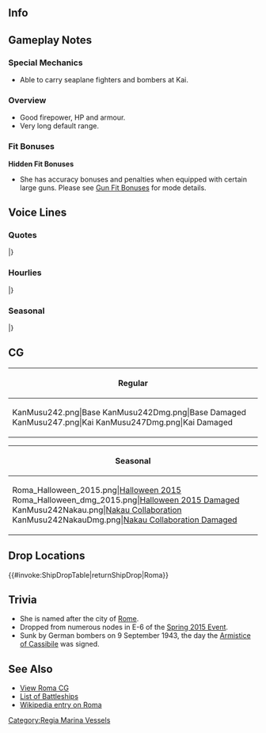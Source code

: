 ==Info==
{{KanmusuInfo|ID=242}}
{{KanmusuInfo|ID=247}}

==Gameplay Notes==
===Special Mechanics===
* Able to carry seaplane fighters and bombers at Kai.

===Overview===
* Good firepower, HP and armour.
* Very long default range.

===Fit Bonuses===
{{:{{BASEPAGENAME}}/Equipment Bonuses}}
'''Hidden Fit Bonuses'''
* She has accuracy bonuses and penalties when equipped with certain large guns. Please see [[Gun Fit Bonuses]] for mode details.

==Voice Lines==
===Quotes===
{{ShipquoteHeader}}
{{ShipquoteKai
|scenario = Introduction
|origin = Vittorio Veneto級戦艦四番艦、Romaです。よろしく。何？あまりジロジロ見ないでくださいね。
|translation = I'm the 4th ship of the Vittorio Veneto-class battleships, Roma. Nice to meet you. What? Please stop staring at me so much.
|audio = Roma-Intro.ogg
}} 
{{ShipquoteKai
|scenario = Library
|origin = Italia生まれの最新鋭艦よ。Vittorio Veneto級戦艦四番艦、Roma。
そうね、あの時は姉さんと一緒だったわ。あの化け物落とされた日。
忘れないわ、あの痛み。絶対に忘れないんだから。
|translation = I'm a state-of-the-art ship from Italy. 4th ship of the Vittorio Veneto-class battleships, Roma.
That's right, I was with my sister at the time. On the day that monster was dropped.<ref>Referring to the [https://en.wikipedia.org/wiki/Fritz_X Fritz X] guided bomb that sunk her.</ref>
I won't forget that pain. I will never forget.
|audio = Roma-Library_Intro.ogg
}}
{{ShipquoteKai
|scenario = Secretary 1
|origin = Buon giorno。Romaに御用でしょうか？
|translation = Good morning. Did you need me?
|audio = Roma-Sec1.mp3
}}
{{ShipquoteKai
|scenario = Secretary 1
|kai = yes
|origin = Vittorio Veneto級戦艦四番艦、Roma。戦闘配備に就きました。
|translation = 4th ship of the Vittorio Veneto-class battleships, Roma. Arriving on station.
|audio = RomaKai-Sec1.ogg 
}}
{{ShipquoteKai
|scenario = Secretary 2
|origin = 提督、このRomaに何かご命令が？そう？ならいいの。
|translation = Admiral, do you have orders for me? Really? That's fine then.
|audio = Roma-Secretary_2.ogg
}}
{{ShipquoteKai
|scenario = Secretary 3
|origin = 提督、何でしょう？私、左甲板やその辺触られるの、とても許せない気持ちになるのですが。反撃しても、いいのかしら？
|translation = Admiral, what is it? I have a feeling that I can't forgive you for touching my port deck. Is it alright if I fight back?<ref>The Fritz X hit her in the port side.</ref>
|audio = Roma-Secretary_3.ogg
}}
{{ShipquoteKai
|scenario = Secretary Idle
|origin = ちっくしょう、あの爆撃機…憶えてなさいよ。あ、提督？なに？私なにも言ってないわよ、なにも。気のせいじゃない？ほら、仕事仕事。
|translation = Damn that bomber... I'll remember this. Ah, Admiral? What is it? I didn't say anything, nothing at all. Aren't you just imagining things? Go on, get to work.
|audio = Roma-Secretary_Idle.ogg
}}
{{ShipquoteKai
|scenario = Secretary (Married)
|origin = 提督、なに？暇そうね。少しお相手してあげてもいいわよ。はっ、そんな意味な訳ないでしょ。その辺を散歩よ、散歩。行くわよ。
|translation = Admiral, what is it? You look like you've got some free time. You could keep me company a while. *sigh* I didn't mean it that way. I meant that we should take a walk over there. Let's go.
|audio = Roma-Wedding_Line.mp3
}}
{{ShipquoteKai
|scenario = Wedding
|origin = 何です？私、こう見えて忙しいんだけど。ん？この箱は何？開けてみろって？あ、じゃあ後で開けるわ。…えっ、ここでっ？！…今？
|translation = What is it? I'm busy if you can't tell. Hmmm? What's this box? "Open it and see"? Ah, I'll open it later then... Eh, here?! ...Now?
|audio = Roma-Wedding.ogg
}}
{{ShipquoteKai
|scenario = Player's Score
|origin = 情報確認ですか。ま、大切ではありますね。
|translation = Reviewing intelligence huh. Well, that's something important.
|audio = Roma-Player_Score.ogg
}}
{{ShipquoteKai
|scenario = Joining the Fleet
|origin = 戦艦、Roma。出撃するわ！姉さん、先に行くわよ！
|translation = Battleship Roma, sortieing! I'm going on ahead, nee-san!
|audio = Roma-Joining_A_Fleet.ogg
}}
{{ShipquoteKai
|scenario = Joining the Fleet
|kai = yes
|origin = 戦艦、Roma。出撃するわ！姉さん、大丈夫、心配しないで。
|translation = Battleship Roma, sortieing! I'll be fine nee-san, don't worry.
|audio = RomaKai-JoinFleet.ogg
}}
{{ShipquoteKai
|scenario = Equipment 1
|origin = 日本式の改修…まぁいいわ。ありがとう。お礼は言っておくわね。
|translation = A Japanese-style upgrade... Well it's fine. Thank you. You have my gratitude.
|audio = Roma-Equipment_1.ogg
}}
{{ShipquoteKai
|scenario = Equipment 2
|origin = Grazie。これなら…これなら行けるかもしれないわ。
|translation = Thanks. I think... I think I can do it with this.
|audio = Roma-Equipment_2.ogg
}}
{{ShipquoteKai
|scenario = Equipment 3
|origin = まあまあってとこね。
|translation = This is so-so.
|audio = Roma-Equipment_3.ogg
}}
{{ShipquoteKai
|scenario = Supply
|origin = Grazie。また、行くわ。任せて。
|translation = Thanks. I'll be heading out again. Leave it to me.
|audio = Roma-Supply.ogg
}}
{{ShipquoteKai
|scenario = Docking (Minor)
|origin = 少し修理をするわ。何？あまりジロジロ見ないで。
|translation = I'm going to get fixed up a bit. What? Don't stare at me so much.
|audio = Roma-Repair_Light_Damage.ogg
}}
{{ShipquoteKai
|scenario = Docking (Major)
|origin = ふん、ドック入りなんて。まぁいいか。…っ！だから、見るなって言ってるでしょっ！！
|translation = Humph, I need to go into the docks. Oh well... Hey! I told you not to stare at me!!
|audio = Roma-Repair_Medium_Damage.ogg
}}
{{ShipquoteKai
|scenario = Construction
|origin = 提督、新造艦が戦列に加わったようよ。
|translation = Admiral, a new ship has joined the front lines.
|audio = Roma-Ship_Construction.ogg
}}
{{ShipquoteKai
|scenario = Return From Sortie
|origin = 艦隊が戻りました。何です？あまり見ないでくださいね。
|translation = The fleet has returned. What is it? Please don't stare so much.
|audio = Roma-Return_From_Sortie.ogg
}}
{{ShipquoteKai
|scenario = Starting a Sortie
|origin =  Vittorio Veneto級戦艦、Roma。進発します！本気で行くわ、ついてきて！
|translation = Vittorio Veneto-class battleship, Roma. Departing! I'm going all out, follow me! 
|audio = Roma-Start_Sortie.ogg
}}
{{ShipquoteKai
|scenario = Starting a Battle
|origin = 敵艦隊を見つけたわ。砲戦、用意。よーし、行くわよ。全砲門…開け！
|translation = The enemy fleet has been found. Prepare for combat. Alright, here I go. All guns... open fire!
|audio = Roma-Battle_Start.ogg
}}
{{ShipquoteKai
|scenario = Starting a Battle
|kai = yes
|origin = 敵艦隊を見つけたわ。砲戦、用意。全力で潰すわよ。全砲門…開け！
|translation = The enemy fleet has been found. Prepare for combat. I'll crush you with my full strength. All guns... open fire!
|audio = RomaKai-BattleStart.ogg
}}
{{ShipquoteKai
|scenario = Attack
|origin = 攻撃を開始する。主砲、撃て！
|translation = Commencing attack. Main guns, Fire! 
|audio = Roma-Attack.ogg
}}
{{ShipquoteKai
|scenario = Attack
|kai = yes
|origin = 戦艦、Roma、砲撃を開始する。主砲、撃て！
|translation = Battleship Roma, beginning shelling. Main guns, fire!
|audio = RomaKai-Attack.ogg
}}
{{ShipquoteKai
|scenario = Air Battle/ Daytime Spotting/ Night Battle Attack
|origin = よし！火力を正面の敵艦に指向する。撃て、撃て！
|translation =Alright! Concentrate fire on the lead enemy ship. Fire, fire!
|audio = Roma-Night_Attack.ogg
}}
{{ShipquoteKai
|scenario = Air Battle/ Daytime Spotting/ Night Battle Attack
|kai = yes
|origin = 三連装主砲はおもちゃじゃないの。いい？目にものを見せてあげるわ。
|translation = Triple cannons are not toys. Got it? I'm going to teach you a lesson! 
|audio = RomaKai-NightAttack.ogg
}}
{{ShipquoteKai
|scenario = Night Battle
|origin =夜戦…と言うやつですか？いいでしょう、やってみます。Roma、突撃する！ 
|translation = Is this... what you call a night battle? Alright then, I'll give it a shot. Roma, charging in!
|audio = Roma-Night_Battle.ogg
}}
{{ShipquoteKai
|scenario = Night Battle
|kai = yes
|origin =夜戦も慣れてきたわ。いい？このRomaについてきなさい！全艦、突撃！
|translation = I've gotten used to night battles. Ready? Follow me! All ships, charge!
|audio = RomaKai-NightBattle.ogg
}}
{{ShipquoteKai
|scenario = MVP
|origin =あ、そう、私？ふーん、また私なの？　いいけれど、別に。まあ、嬉しくはあるわね。
|translation = Ah, me, really? Humph, me again? That's fine, I don't mind. Well, I do feel happy.
|audio = Roma-MVP.ogg
}} 
{{ShipquoteKai
|scenario = Minor Damage 1
|origin =ちぃっ！痛いじゃない…憶えてなさいよ。
|translation = Tch! That hurts... I'll remember this.
|audio = Roma-Minor_Damage_1.ogg
}}
{{ShipquoteKai
|scenario = Minor Damage 1
|kai = yes
|origin = ちっ…痛いじゃない。でも…あの痛みに比べれば…！
|translation = Tch... That hurt. But... compared to that pain...!<ref>The pain of the Fritz X strike.</ref>
|audio = RomaKai-MinorDamage1.ogg
}}
{{ShipquoteKai
|scenario = Minor Damage 2
|origin =やだっ、そ、そこは…なんて奴っ！今に見てろ！ 
|translation = No, th-that's... How dare you! Look at what you did!
|audio = Roma-Minor_Damage_2.ogg
}}
{{ShipquoteKai
|scenario = Minor Damage 2
|kai = yes
|origin =やだっ！？そ、そこは…ちっくしょう、今に見てなさいよ…
|translation = No!? Th-that place is... Damnit, I'll show you...
|audio = RomaKai-MinorDamage2.ogg
}}
{{ShipquoteKai
|scenario = Major Damage
|origin =直撃？！やられたの？そう、まだ大丈夫ね。今度は、沈むもんかっ！
|translation = A direct hit?! Am I done for? I see, I'm still fine. I won't sink this time!
|audio = Roma-Moderately_Damaged.ogg
}}
{{ShipquoteKai
|scenario = Sunk
|origin =え？やだ、嘘…私…また沈むの？そんなばかな…や、やだ…姉さん…
|translation = Eh? No way... I'm... sinking again? How could this happen... N-no... Nee-san...
|audio = Roma-Sunk.ogg
}}
|}<references/>

{{clear}}

===Hourlies===
{{ShipquoteHeader | type = hourly}}
{{ShipquoteKai
|scenario = 00:00 
|origin = 提督、日付が変わったわ。今日は私、Romaが秘書艦を務めるわ。なに？不服なの？
|translation = Admiral, the date has changed. Today I, Roma, will serving as your secretary ship. What? You got a problem with that?
|audio = RomaKai-Hourly_0000.ogg
}}
{{ShipquoteKai
|scenario = 01:00 
|origin = マルヒト…マル、マル。まだ慣れないわ、この言い方。あってるわよね？ねぇ？
|translation = 01...00. I'm still not used to this way of speaking. Did I get it right? Hey?	
|audio = RomaKai-Hourly_0100.ogg
}}
{{ShipquoteKai
|scenario = 02:00 
|origin = マルフタ…マル、マル。マルフタ…マル、マル。よし、完璧ね。覚えたわ。
|translation = 02... 00. 02... 00. Alright, I got it. I remember now.
|audio = RomaKai-Hourly_0200.ogg
}}
{{ShipquoteKai
|scenario = 03:00 
|origin = マルサン…マル、マル。もう三時。少し眠くなるわね。提督は眠くならないの？
|translation = 03... 00. It's already 3 o'clock. I'm a bit sleepy. Aren't you sleepy, Admiral?
|audio = RomaKai-Hourly_0300.ogg
}}
{{ShipquoteKai
|scenario = 04:00 
|origin = マルヨン…マル、マル。もう朝じゃない。さすがに連日続けるとお肌に悪そうよ？
|translation = 04... 00. It's already morning. It's definitely bad for your skin if you continue like this every day you know?
|audio = RomaKai-Hourly_0400.ogg
}}
{{ShipquoteKai
|scenario = 05:00 
|origin = マルゴー…マル、マル。皆を起こすわよ。いい？…提督、あなた、今頃眠そうね。
|translation = 05... 00. I'm going to go wake everyone up now. Alright? ...You're looking sleepy now, Admiral.
|audio = RomaKai-Hourly_0500.ogg
}}
{{ShipquoteKai
|scenario = 06:00 
|origin = マルロク…マル、マル。さぁ、朝食はどうしようかしら。昨日のパンでいい？
|translation = 06... 00. Now, what would you like for breakfast? Is yesterday's bread fine?	
|audio = RomaKai-Hourly_0600.ogg
}}
{{ShipquoteKai
|scenario = 07:00 
|origin = マルナナ…マル、マル。提督、あなた、眠そうだからcappuccinoにしたわ。おかわりいる？
|translation = 07... 00. I made a cappuchino for you since you look sleepy, Admiral. Would you like seconds?
|audio = RomaKai-Hourly_0700.ogg
}}
{{ShipquoteKai
|scenario = 08:00 
|origin = マルハチ…マル、マル。さぁ、お仕事しましょ？艦隊を出しましょう。西方？南方？
|translation = 08... 00. Now, shall we get to work? Let's send out the fleet. Westwards? Southwards?
|audio = RomaKai-Hourly_0800.ogg
}}
{{ShipquoteKai
|scenario = 09:00 
|origin = マルキュウ…マルマル。あれが、日本の高速戦艦「霧島」、か。ふ～ん。
|translation = 09... 00. So that's Japan's fast battleship, "Kirishima" huh. Humph.
|audio = RomaKai-Hourly_0900.ogg
}}
{{ShipquoteKai
|scenario = 10:00 
|origin = ヒトマル…マル、マル。え、霧島と？そうね、一度やりあってみたい気も…するわ。
|translation = 10... 00. Eh, with Kirishima? Yeah, I feel like having a match... with her.
|audio = RomaKai-Hourly_1000.ogg
}}
{{ShipquoteKai
|scenario = 11:00 
|origin = ヒトヒト…マル、マル。もうお昼。早いわね。お昼はどうするの？マミーヤかしら？
|translation = 11... 00. It's already noon. Time flies. What would you like for lunch? How about going to Mamiya's?
|audio = RomaKai-Hourly_1100.ogg
}}
{{ShipquoteKai
|scenario = 12:00 
|origin = ヒトフタ…マル、マル。日本のお昼はシンプルよね。これで夜まで持つのかしら？
|translation = 12... 00. Japanese lunches are quite simple. Will this keep you filled until dinner?
|audio = RomaKai-Hourly_1200.ogg
}}
{{ShipquoteKai
|scenario = 13:00 
|origin = ヒトサン…マル、マル。あの、カッツカレーという料理は、少し驚くわね。Risottoの一種かしら？独特ね。パワフルだわ。
|translation = 13... 00. This dish you call "katsu curry" surprises me a bit. Is it a type of risotto? It's quite peculiar. It's powerful.<ref>[https://en.wikipedia.org/wiki/Risotto Risotto] is a kind of creamy rice dish.</ref>
|audio = RomaKai-Hourly_1300.ogg
}}
{{ShipquoteKai
|scenario = 14:00 
|origin = ヒトヨン…マル、マル。Bismarck？ええ、知ってるわ。名前だけだけど…有名よ。
|translation = 14... 00. Bismarck? Yes, I know who she is. Just by name though... She's famous.
|audio = RomaKai-Hourly_1400.ogg
}}
{{ShipquoteKai
|scenario = 15:00 
|origin = ヒトゴー…マル、マル。あ、霧島。何ですか？私に何かご用？あ、このメガネですか？
|translation = 15... 00. Ah, Kirishima. What is it? Do you need something from me? Ah, these glasses?
|audio = RomaKai-Hourly_1500.ogg
}}
{{ShipquoteKai
|scenario = 16:00 
|origin = ヒトロク…マル、マル。少し、緊張したわ。霧島…悪い人では無さそうね。…むぅ。
|translation = 16... 00. That was a bit nerve wracking. Kirishima... doesn't seem like a bad person... Yup.
|audio = RomaKai-Hourly_1600.ogg
}}
{{ShipquoteKai
|scenario = 17:00 
|origin = ヒトナナ…マル、マル。日が落ちるわね。今日も疲れたわ。提督はどう？そう？
|translation = 17... 00. The sun is setting. Today was tiring too. How are you feeling, Admiral? Is that so?
|audio = RomaKai-Hourly_1700.ogg
}}
{{ShipquoteKai
|scenario = 18:00 
|origin = ヒトハチ…マル、マル。提督、夕食はどうします？へっ？金剛？霧島？！なになにっ？！
|translation = 18... 00. What would you like for dinner, Admiral? Huh? Kongou? Kirishima?! What's happening?!
|audio = RomaKai-Hourly_1800.ogg
}}
{{ShipquoteKai
|scenario = 19:00 
|origin = ヒトキュウ…マル、マル。高速戦艦の会ってなに？え、えぇっ？！わ、私も？えぇ～っ？！
|translation = 19... 00. What do you mean by "A fast battleship meetup"? E-eeeh?! I-including me? Eeeeh~?!
|audio = RomaKai-Hourly_1900.ogg
}}
{{ShipquoteKai
|scenario = 20:00 
|origin = フタマル…マル、マル。このニホンシューという白ワイン、いける！提督、飲んでる？
|translation = 20...00. This white wine you call "nihonshu" isn't bad! Would you like some, Admiral?<ref>Referring to [https://en.wikipedia.org/wiki/Sake sake].</ref>
|audio = RomaKai-Hourly_2000.ogg
}}
{{ShipquoteKai
|scenario = 21:00 
|origin = フタヒト…はぁ、やっと帰ったわ。日本の戦艦は人見知りとかしないのかしら？
|translation = 21... *sigh* It's finally over. Do Japanese battleships just not feel any shame?
|audio = RomaKai-Hourly_2100.ogg
}}
{{ShipquoteKai
|scenario = 22:00 
|origin = フタフタ…マル、マル。あ、姉さん。大丈夫、ちゃんとやってます。心配しないで。
|translation = 22... 00. Ah, nee-san. I'm fine, I'm doing my duties properly. Don't worry.
|audio = RomaKai-Hourly_2200.ogg
}}
{{ShipquoteKai
|scenario = 23:00 
|origin = フタサン…マル、マル。え？私、お酒臭い…ですか？き、霧島達のせいです！
|translation = 23... 00. Eh? I stink... of alcohol? I-it's the fault of Kirishima and the others!
|audio = RomaKai-Hourly_2300.ogg
}}
|} <references/>

{{clear}}

===Seasonal===
{{SeasonalHeaderOld}}
{{SeasonalQuote
|scenario = [[Seasonal/Rainy_Season_2015|Rainy Season 2015]]
|origin = 梅雨…ふーん、これが梅雨か。雨が多いけど、空襲も少ないから、悪くは無いわ。
|translation =	The rainy season… Hmmm, so this is the rainy season. There’s a lot of rain, but since there are less air raids, this isn’t so bad.
|audio = Roma_Rainy_Secretary_1.ogg
|notes =
}}
{{SeasonalQuote
|scenario = [[Seasonal/Early_Summer_Season_Update|Early Summer 2015]]
|origin = 大分暑くなってきたけれど、もうすぐ夏か。……姉さん、水着新調したんだ……ふぅん。
|translation =	It’s gotten really hot, it’s almost summer. …You’ve got a new swimsuit, nee-san… Hmm.
|audio = Roma_Early_Summer_HQ.ogg
|notes =
}}
{{SeasonalQuote
|scenario = [[Seasonal/Mid_Summer_Season_Update|Midsummer 2015]]
|origin = 姉さん、提督と泳ぎに行くの？ …仕方ない、自分も付き合うか 一応…水着も買ってあるし…
|translation =	Are you going swimming with the Admiral, neesan? …I guess I’ll come along too… I did buy a swimsuit...
|audio = Roma_Mid_Summer.ogg
|notes =
}}
{{SeasonalQuote
|scenario = [[Seasonal/Christmas_2015|Christmas 2015]]
|origin = Buone feste。提督、メリークリスマス！だけど、ねえさん…少しやりすぎ。もう…
|translation =	Happy holidays. Merry Christmas, Admiral! Though… you’re too much, nee-san. Jeez…
|audio = Roma_Christmas_2015_Sec1.ogg
|notes =
}}
{{SeasonalQuote
|scenario = [[Seasonal/End_of_Year_2015|End of Year 2015]]
|origin = 年末の大掃除か。必要かもね。姉さんの部屋ひどいから。手伝いに行こうかな。
|translation =	It’s the end of year spring clean. It’s something necessary. Your room is a disaster, nee-san. I geuss I’ll help you.
|audio = Roma_Year_End_2015_Sec1.ogg
|notes = 
}}
{{SeasonalQuote
|scenario = [[Seasonal/New_Year_2016|New Year 2016]]
|origin = Buon anno！提督、新年おめでとうございます。今年もねさんと私、Roma、をよろしく。
|translation =	Happy New Year! Happy New Year, Admiral. Please take care of my sister and I this year too.
|audio = Roma_New_Years_Day_2016_Sec1.ogg
|notes = 
}}
{{SeasonalQuote
|scenario = [[Seasonal/Setsubun_2016|Setsubun 2016]]
|origin = セッツ…ブーン？ いや違うでしょ、発音が。「セツブンガー」これでしょ？えぇ？違うの？日本語は難しいわね。
|translation =	Settsu… buun? No that’s not the right pronounciation. “Setsubungaa”, like that? Eh? Still wrong? Japanese is hard.
|audio = Roma_Setsubun_2016_Sec1.ogg
|notes = 
}}
{{SeasonalQuote
|scenario = [[Seasonal/Valentine%27s_Day_2016|Valentine’s Day 2016]]
|origin = 一応用意してあるわ、チョコレート…何、要らないの？要るの？…あぁ、そう。ふぅーん〜
|translation =	I made some chocolates for you just this once… What, do you want them? Or not? …Ah, I see. Humph~
|audio = Roma_Valentine_Sec1.ogg
|notes = 
}}
{{SeasonalQuote
|scenario = [[Seasonal/White_Day_2016|White Day 2016]]
|origin = これは、なに？チョコのお返し？ふーん…日本文化って義理堅いのね。一応、いただくわ。
|translation =	What’s this? In return for the chocolates? Humph… Japanese culture sure is dutybound. I’ll accept just this once.
|audio = Roma_White_Day_2016.ogg
|notes = 
}}
{{SeasonalQuote
|scenario = [[Seasonal/Coming_of_Spring_2016|Spring 2016]]
|origin = 春。ふん…これが、さくら…悪くはないわね。えぇ、お花見？いこうかなぁ。
|translation =	Spring. Hmmm… so these are sakura… Not bad. Eh, cherry blossom viewing? I suppose we could.
|audio = Roma_Spring_2016_Sec1.mp3
|notes = 
}}
{{SeasonalQuote
|scenario = [[Seasonal/Third_Anniversary|3rd Anniversary]]
|origin = ふん。三周年なんだ。そう。それは、おめでとう。…私も、祝福します。…な、何よ？
|translation =	Humph. It’s the 3rd Anniversary. I see. Well, congratulations… My blessings…. Wh-what?
|audio = Roma_3rd_Anniversary_Sec1.mp3
|notes = 
}}
{{SeasonalQuote
|scenario = [[Seasonal/Fifth_Anniversary|5th Anniversary]]
|origin = 提督、おめでとう。この記念の日にあなたと居られて、私も少し嬉しいは。本当よ。
|translation =	Congratulations, Admiral. I’m a bit happy that I can spend this day of celebration with you. I really am.
|audio = Roma_5th_Anniversary_Sec1.mp3
|notes = 
}}
|}<references/>

{{clear}}

==CG==
{| class="mw-collapsible mw-collapsed wikitable" style="width: 100%;"
!Regular
|-
|<gallery>
KanMusu242.png|Base
KanMusu242Dmg.png|Base Damaged
KanMusu247.png|Kai
KanMusu247Dmg.png|Kai Damaged
</gallery>
|}

{| class="mw-collapsible mw-collapsed wikitable" style="width: 100%;"
!Seasonal
|-
|<gallery>
Roma_Halloween_2015.png|[[ Seasonal/Halloween_2015|Halloween 2015]]
Roma_Halloween_dmg_2015.png|[[ Seasonal/Halloween_2015|Halloween 2015 Damaged]]
KanMusu242Nakau.png|[[Seasonal/Nakau_Collaboration|Nakau Collaboration]]
KanMusu242NakauDmg.png|[[Seasonal/Nakau_Collaboration|Nakau Collaboration Damaged]]
</gallery>
|}

==Drop Locations==
{{#invoke:ShipDropTable|returnShipDrop|Roma}}

==Trivia==
*She is named after the city of [https://en.wikipedia.org/wiki/Rome Rome].
*Dropped from numerous nodes in E-6 of the [[Spring 2015 Event]].
*Sunk by German bombers on 9 September 1943, the day the [[wikipedia:Armistice of Cassibile|Armistice of Cassibile]] was signed.

==See Also==
*[[Roma/Gallery|View Roma CG]]
*[[EliteBB|List of Battleships]]
*[[wikipedia:Italian_battleship_Roma_(1940)|Wikipedia entry on Roma]]

{{shiplist}}
[[Category:Regia Marina Vessels]]